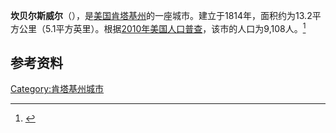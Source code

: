 {{Infobox City 
|chinese_name = 坎贝尔斯威尔
|official_name = Campbellsville
|image_flag = 
|image_seal = 
|image_skyline = 
|image_map = KYMap-doton-Campbellsville.PNG
|map_caption =
|subdivision_type = [[國家|國家]]
|subdivision_name = {{USA}}
|leader_title = 
|leader_name = 
|subdivision_type1 = [[美國行政區劃|州]]
|subdivision_name1 = [[肯塔基州|肯塔基州]]
|subdivision_type2 = [[肯塔基州行政区划|县]]
|subdivision_name2 = Taylor
|found_title            = 正式立市
|found_date             = 1814年
|area_total = 13.2
|area_land = 
|area_water = 
|population_as_of = 2010
|population_total = 9,108
|population_density = 
|timezone = 
|utc_offset = 
|timezone_DST = 
|utc_offset_DST = 
}}

'''坎贝尔斯威尔'''（{{lang-en|'''Campbellsville'''}}），是[[美国|美国]][[肯塔基州|肯塔基州]]的一座城市。建立于1814年，面积约为13.2平方公里（5.1平方英里）。根据[[2010年美国人口普查|2010年美国人口普查]]，该市的人口为9,108人。<ref name=census>{{cite web |url = http://www.census.gov/prod/www/abs/decennial/ |title = Census of Population and Housing |publisher = U.S. Census Bureau |accessdate = November 18, 2011 |archive-url = https://web.archive.org/web/20060208103743/http://www.census.gov/prod/www/abs/decennial/ |archive-date = 2006-02-08 |dead-url = yes }}</ref>

== 参考资料 ==
{{reflist}}

[[Category:肯塔基州城市|Category:肯塔基州城市]]


{{Kentucky-stub}}